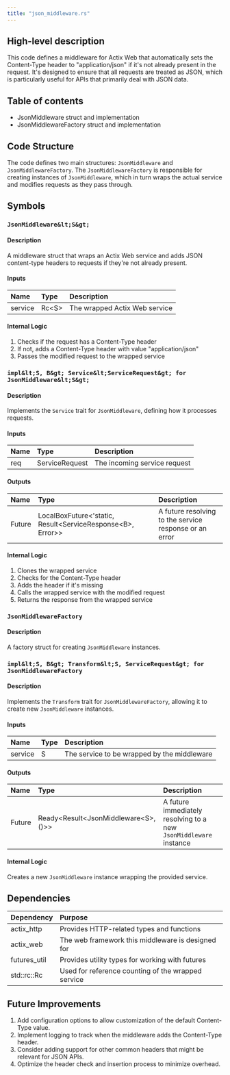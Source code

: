 ```yaml
---
title: "json_middleware.rs"
---
```


## High-level description
This code defines a middleware for Actix Web that automatically sets the Content-Type header to "application/json" if it's not already present in the request. It's designed to ensure that all requests are treated as JSON, which is particularly useful for APIs that primarily deal with JSON data.

## Table of contents
- JsonMiddleware struct and implementation
- JsonMiddlewareFactory struct and implementation

## Code Structure
The code defines two main structures: `JsonMiddleware` and `JsonMiddlewareFactory`. The `JsonMiddlewareFactory` is responsible for creating instances of `JsonMiddleware`, which in turn wraps the actual service and modifies requests as they pass through.

## Symbols

### `JsonMiddleware&lt;S&gt;`
#### Description
A middleware struct that wraps an Actix Web service and adds JSON content-type headers to requests if they're not already present.

#### Inputs
| Name | Type | Description |
|:-----|:-----|:------------|
| service | Rc&lt;S&gt; | The wrapped Actix Web service |

#### Internal Logic
1. Checks if the request has a Content-Type header
2. If not, adds a Content-Type header with value "application/json"
3. Passes the modified request to the wrapped service

### `impl&lt;S, B&gt; Service&lt;ServiceRequest&gt; for JsonMiddleware&lt;S&gt;`
#### Description
Implements the `Service` trait for `JsonMiddleware`, defining how it processes requests.

#### Inputs
| Name | Type | Description |
|:-----|:-----|:------------|
| req | ServiceRequest | The incoming service request |

#### Outputs
| Name | Type | Description |
|:-----|:-----|:------------|
| Future | LocalBoxFuture&lt;'static, Result&lt;ServiceResponse&lt;B&gt;, Error&gt;&gt; | A future resolving to the service response or an error |

#### Internal Logic
1. Clones the wrapped service
2. Checks for the Content-Type header
3. Adds the header if it's missing
4. Calls the wrapped service with the modified request
5. Returns the response from the wrapped service

### `JsonMiddlewareFactory`
#### Description
A factory struct for creating `JsonMiddleware` instances.

### `impl&lt;S, B&gt; Transform&lt;S, ServiceRequest&gt; for JsonMiddlewareFactory`
#### Description
Implements the `Transform` trait for `JsonMiddlewareFactory`, allowing it to create new `JsonMiddleware` instances.

#### Inputs
| Name | Type | Description |
|:-----|:-----|:------------|
| service | S | The service to be wrapped by the middleware |

#### Outputs
| Name | Type | Description |
|:-----|:-----|:------------|
| Future | Ready&lt;Result&lt;JsonMiddleware&lt;S&gt;, ()&gt;&gt; | A future immediately resolving to a new `JsonMiddleware` instance |

#### Internal Logic
Creates a new `JsonMiddleware` instance wrapping the provided service.

## Dependencies
| Dependency | Purpose |
|:-----------|:--------|
| actix_http | Provides HTTP-related types and functions |
| actix_web | The web framework this middleware is designed for |
| futures_util | Provides utility types for working with futures |
| std::rc::Rc | Used for reference counting of the wrapped service |

## Future Improvements
1. Add configuration options to allow customization of the default Content-Type value.
2. Implement logging to track when the middleware adds the Content-Type header.
3. Consider adding support for other common headers that might be relevant for JSON APIs.
4. Optimize the header check and insertion process to minimize overhead.